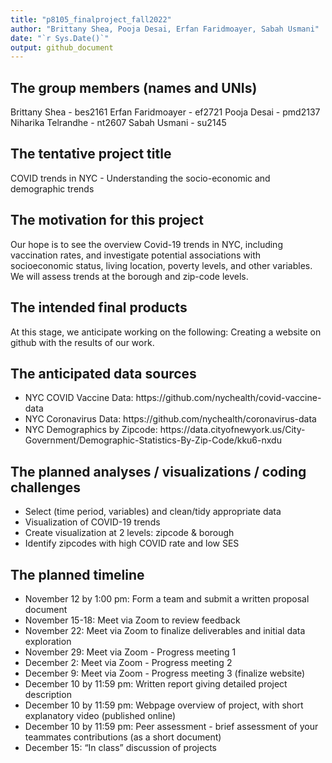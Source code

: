 ```yaml
---
title: "p8105_finalproject_fall2022"
author: "Brittany Shea, Pooja Desai, Erfan Faridmoayer, Sabah Usmani"
date: "`r Sys.Date()`"
output: github_document
---
```


## The group members (names and UNIs)
Brittany Shea - bes2161
Erfan Faridmoayer - ef2721
Pooja Desai - pmd2137
Niharika Telrandhe - nt2607
Sabah Usmani - su2145
 
## The tentative project title
COVID trends in NYC - Understanding the socio-economic and demographic trends
 
## The motivation for this project
Our hope is to see the overview Covid-19 trends in NYC, including vaccination rates, and investigate potential associations with socioeconomic status, living location, poverty levels, and other variables. We will assess trends at the borough and zip-code levels. 
 
## The intended final products
At this stage, we anticipate working on the following:
Creating a website on github with the results of our work. 
 
## The anticipated data sources
 -  NYC COVID Vaccine Data:  https://github.com/nychealth/covid-vaccine-data 
 - NYC Coronavirus Data: https://github.com/nychealth/coronavirus-data 
 - NYC Demographics by Zipcode: https://data.cityofnewyork.us/City-Government/Demographic-Statistics-By-Zip-Code/kku6-nxdu 
 
## The planned analyses / visualizations / coding challenges
  - Select (time period, variables) and clean/tidy appropriate data
  - Visualization of COVID-19 trends 
  - Create visualization at 2 levels: zipcode &  borough 
  - Identify zipcodes with high COVID rate and low SES
 
## The planned timeline
  - November 12 by 1:00 pm:	Form a team and submit a	written proposal document
  - November 15-18:	Meet via Zoom to review feedback 
  - November 22: Meet via Zoom to finalize deliverables and initial data exploration
  - November 29: Meet via Zoom - Progress meeting 1
  - December 2: Meet via Zoom - Progress meeting 2
  - December 9: Meet via Zoom - Progress meeting 3 (finalize website)
  - December 10 by 11:59 pm: Written report giving detailed project description
  - December 10 by 11:59 pm: Webpage overview of project, with short explanatory video (published online)
  - December 10 by 11:59 pm:	Peer assessment	- brief assessment of your teammates contributions (as a short document)
  - December 15:	“In class” discussion of projects
